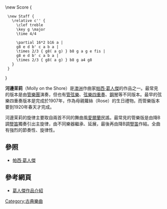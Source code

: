 <score>
\new Score {
  \new Staff {
    \relative c'' {
      \clef treble
      \key g \major
      \time 4/4

      \partial 16*2 b16 a |
      g8 e d b' c a b a |
      \times 2/3 { g8( a g) } b8 g a g e fis |
      g8 e d b' c a b a |
      \times 2/3 { g8( a g) } b8 g a4 g8
    }
  }
}
</score>

'''河邊茉莉'''（Molly on the Shore）是[[澳洲|澳洲]]作曲家[[帕西·葛人傑|帕西·葛人傑]]的作品之一。最常見的版本是由[[管樂團|管樂團]]演奏，但也有[[管弦樂|管弦樂]]、[[弦樂四重奏|弦樂四重奏]]、[[鋼琴|鋼琴]]等不同版本。最早的弦樂四重奏版本是完成於1907年，作為母親蘿絲（Rose）的生日禮物。而管樂版本要到1920年春天才完成。

河邊茉莉的旋律主要取自兩首不同的舞曲風[[愛爾蘭|愛爾蘭]]民謠。最常見的管樂版是由降B調[[豎笛|豎笛]]獨奏引出主旋律，由不同樂器繼承、延展，最後再由降B調[[豎笛|豎笛]]作結。全曲有強烈的節奏性、旋律性。

==參照==
*[[帕西·葛人傑|帕西·葛人傑]]

==參考網頁==
*{{en}}{{nl}}[http://home.hetnet.nl/~percygrainger/ 葛人傑作品介紹] {{Wayback|url=http://home.hetnet.nl/~percygrainger/ |date=20050826020023 }}

{{song-stub}}

[[Category:古典樂曲|Category:古典樂曲]]